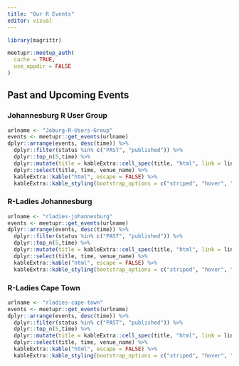 ```yaml
---
title: "Our R Events"
editor: visual
---
```


```r
library(magrittr)

meetupr::meetup_auth(
  cache = TRUE,
  use_appdir = FALSE
)
```

## Past and Upcoming Events

### Johannesburg R User Group

```r
urlname <- "Joburg-R-Users-Group"
events <- meetupr::get_events(urlname)
dplyr::arrange(events, desc(time)) %>%
  dplyr::filter(status %in% c("PAST", "published")) %>%
  dplyr::top_n(5,time) %>% 
  dplyr::mutate(title = kableExtra::cell_spec(title, "html", link = link)) %>% 
  dplyr::select(title, time, venue_name) %>%
  kableExtra::kable("html", escape = FALSE) %>%
  kableExtra::kable_styling(bootstrap_options = c("striped", "hover", "condensed", "responsive"))
```

### R-Ladies Johannesburg

```r
urlname <- "rladies-johannesburg"
events <- meetupr::get_events(urlname)
dplyr::arrange(events, desc(time)) %>%
  dplyr::filter(status %in% c("PAST", "published")) %>%
  dplyr::top_n(5,time) %>% 
  dplyr::mutate(title = kableExtra::cell_spec(title, "html", link = link)) %>% 
  dplyr::select(title, time, venue_name) %>%
  kableExtra::kable("html", escape = FALSE) %>%
  kableExtra::kable_styling(bootstrap_options = c("striped", "hover", "condensed", "responsive"))
```

### R-Ladies Cape Town

```r
urlname <- "rladies-cape-town"
events <- meetupr::get_events(urlname)
dplyr::arrange(events, desc(time)) %>%
  dplyr::filter(status %in% c("PAST", "published")) %>%
  dplyr::top_n(5,time) %>% 
  dplyr::mutate(title = kableExtra::cell_spec(title, "html", link = link)) %>% 
  dplyr::select(title, time, venue_name) %>%
  kableExtra::kable("html", escape = FALSE) %>%
  kableExtra::kable_styling(bootstrap_options = c("striped", "hover", "condensed", "responsive"))
```
